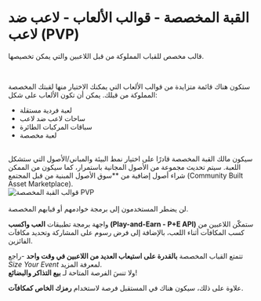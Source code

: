 #  القبة المخصصة - قوالب الألعاب - لاعب ضد لاعب (PVP)  

قالب مخصص للقباب المملوكة من قبل اللاعبين والتي يمكن تخصيصها.  

<br />  
<p>ستكون هناك قائمة متزايدة من قوالب الألعاب التي يمكنك الاختيار منها لقبتك المخصصة المملوكة من قبلك.  
يمكن أن تكون الألعاب على شكل:</p>  

<ul class="styled-list">
  <li>لعبة فردية مستقلة</li>
  <li>ساحات لاعب ضد لاعب</li>
  <li>سباقات المركبات الطائرة</li>
  <li>لعبة مخصصة</li>
</ul>  

<br />  
سيكون مالك القبة المخصصة قادرًا على اختيار نمط البيئة والمباني/الأصول التي ستشكل اللعبة.  
سيتم تحديث مجموعة من الأصول المجانية باستمرار، كما سيكون من الممكن شراء أصول إضافية من **سوق الأصول المبنية من قبل المجتمع (Community Built Asset Marketplace).  

<br />  
<div className="img-center">
  <img src="/images/custom-domes/game-templates-pvp.avif" alt="قوالب القبة المخصصة PVP" />
</div>  

<br />  
<div className="note-box">
  لن يضطر المستخدمون إلى برمجة خوادمهم أو قبابهم المخصصة.
</div>  

واجهة برمجة تطبيقات **العب واكسب (Play-and-Earn - P+E API)** ستمكّن اللاعبين من كسب المكافآت أثناء اللعب، بالإضافة إلى فرض رسوم على المشاركة وتحديد مكافآت الفائزين.  

تتمتع القباب المخصصة **بالقدرة على استيعاب العديد من اللاعبين في وقت واحد** -راجع *Size Your Event* لمعرفة المزيد.  
ولا تنسَ الفرصة المتاحة لـ **بيع التذاكر والبضائع**!  

علاوة على ذلك، سيكون هناك في المستقبل فرصة لاستخدام **رمزك الخاص كمكافآت**.  
